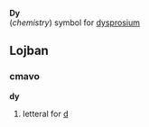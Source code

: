 '''Dy'''<br>(''chemistry'') symbol for [[dysprosium]]
==Lojban==
===cmavo===
'''dy'''

#letteral for [[d]]